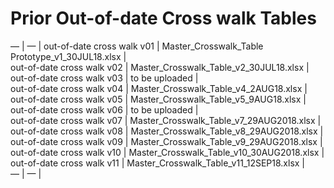 
# Prior Out-of-date Cross walk Tables

--- | --- |
out-of-date cross walk v01  | Master_Crosswalk_Table Prototype_v1_30JUL18.xlsx  |  
out-of-date cross walk v02  | Master_Crosswalk_Table_v2_30JUL18.xlsx |   
out-of-date cross walk v03  | to be uploaded |   
out-of-date cross walk v04  | Master_Crosswalk_Table_v4_2AUG18.xlsx |  
out-of-date cross walk v05  | Master_Crosswalk_Table_v5_9AUG18.xlsx |  
out-of-date cross walk v06  | to be uploaded |  
out-of-date cross walk v07  | Master_Crosswalk_Table_v7_29AUG2018.xlsx |  
out-of-date cross walk v08  | Master_Crosswalk_Table_v8_29AUG2018.xlsx |  
out-of-date cross walk v09  | Master_Crosswalk_Table_v9_29AUG2018.xlsx |  
out-of-date cross walk v10  | Master_Crosswalk_Table_v10_30AUG2018.xlsx  |  
out-of-date cross walk v11  | Master_Crosswalk_Table_v11_12SEP18.xlsx |  
--- | --- |  
